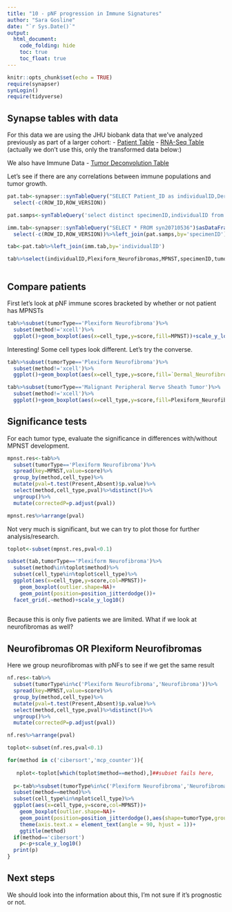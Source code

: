 ```yaml
---
title: "10 - pNF progression in Immune Signatures"
author: "Sara Gosline"
date: "`r Sys.Date()`"
output:
  html_document:
    code_folding: hide
    toc: true
    toc_float: true
---
```


```r
knitr::opts_chunk$set(echo = TRUE)
require(synapser)
synLogin()
require(tidyverse)
```

## Synapse tables with data 
For this data we are using the JHU biobank data that we've analyzed previously as part of a larger cohort:
- [Patient Table](https://www.synapse.org/#!Synapse:syn18634454/tables/)
- [RNA-Seq Table](https://www.synapse.org/#!Synapse:syn20812185/tables/) (actually we don't use this, only the transformed data below:)

We also have Immune Data
- [Tumor Deconvolution Table](https://www.synapse.org/#!Synapse:syn20710536/tables/)

Let's see if there are any correlations between immune populations and tumor growth.


```r
pat.tab<-synapser::synTableQuery("SELECT Patient_ID as individualID,Dermal_Neurofibromas,Plexiform_Neurofibromas,MPNST FROM syn18634454")$asDataFrame()%>%
  select(-c(ROW_ID,ROW_VERSION))

pat.samps<-synTableQuery('select distinct specimenID,individualID from syn20812185')$asDataFrame()

imm.tab<-synapser::synTableQuery("SELECT * FROM syn20710536")$asDataFrame()%>%
  select(-c(ROW_ID,ROW_VERSION))%>%left_join(pat.samps,by='specimenID')

tab<-pat.tab%>%left_join(imm.tab,by='individualID')

tab%>%select(individualID,Plexiform_Neurofibromas,MPNST,specimenID,tumorType)%>%distinct()%>%DT::datatable()



```

## Compare patients 

First let's look at pNF immune scores bracketed by whether or not patient has MPNSTs

```r
tab%>%subset(tumorType=='Plexiform Neurofibroma')%>%
  subset(method!='xcell')%>%
  ggplot()+geom_boxplot(aes(x=cell_type,y=score,fill=MPNST))+scale_y_log10()+ theme(axis.text.x = element_text(angle = 90, hjust = 1))+facet_grid(.~method)

```

Interesting! Some cell types look different. Let's try the converse.
```r

tab%>%subset(tumorType=='Plexiform Neurofibroma')%>%
  subset(method!='xcell')%>%
  ggplot()+geom_boxplot(aes(x=cell_type,y=score,fill=`Dermal_Neurofibromas`))+scale_y_log10()+ theme(axis.text.x = element_text(angle = 90, hjust = 1))+facet_grid(.~method)

tab%>%subset(tumorType=='Malignant Peripheral Nerve Sheath Tumor')%>%
  subset(method!='xcell')%>%
  ggplot()+geom_boxplot(aes(x=cell_type,y=score,fill=Plexiform_Neurofibromas))+scale_y_log10()+ theme(axis.text.x = element_text(angle = 90, hjust = 1))+facet_grid(.~method)

```

## Significance tests

For each tumor type, evaluate the significance in differences with/without MPNST development.

```r

mpnst.res<-tab%>%
  subset(tumorType=='Plexiform Neurofibroma')%>%
  spread(key=MPNST,value=score)%>%
  group_by(method,cell_type)%>%
  mutate(pval=t.test(Present,Absent)$p.value)%>%
  select(method,cell_type,pval)%>%distinct()%>%
  ungroup()%>%
  mutate(correctedP=p.adjust(pval))

mpnst.res%>%arrange(pval)

```

Not very much is significant, but we can try to plot those for further analysis/research.

```r

toplot<-subset(mpnst.res,pval<0.1)

subset(tab,tumorType=='Plexiform Neurofibroma')%>%
  subset(method%in%toplot$method)%>%
  subset(cell_type%in%toplot$cell_type)%>%
  ggplot(aes(x=cell_type,y=score,col=MPNST))+
    geom_boxplot(outlier.shape=NA)+
    geom_point(position=position_jitterdodge())+
  facet_grid(.~method)+scale_y_log10()
  
```

Because this is only five patients we are limited. What if we look at neurofibromas as well?

## Neurofibromas OR Plexiform Neurofibromas

Here we group neurofibromas with pNFs to see if we get the same result

```r
nf.res<-tab%>%
  subset(tumorType%in%c('Plexiform Neurofibroma','Neurofibroma'))%>%
  spread(key=MPNST,value=score)%>%
  group_by(method,cell_type)%>%
  mutate(pval=t.test(Present,Absent)$p.value)%>%
  select(method,cell_type,pval)%>%distinct()%>%
  ungroup()%>%
  mutate(correctedP=p.adjust(pval))

nf.res%>%arrange(pval)

toplot<-subset(nf.res,pval<0.1)

for(method in c('cibersort','mcp_counter')){
 
   nplot<-toplot[which(toplot$method==method),]##subset fails here,
  
  p<-tab%>%subset(tumorType%in%c('Plexiform Neurofibroma','Neurofibroma'))%>%
  subset(method==method)%>%
  subset(cell_type%in%nplot$cell_type)%>%
  ggplot(aes(x=cell_type,y=score,col=MPNST))+
    geom_boxplot(outlier.shape=NA)+
    geom_point(position=position_jitterdodge(),aes(shape=tumorType,group=MPNST))+
    theme(axis.text.x = element_text(angle = 90, hjust = 1))+
    ggtitle(method)
  if(method=='cibersort')
    p<-p+scale_y_log10()
  print(p)
}

```

## Next steps
We should look into the information about this, I'm not sure if it's prognostic or not. 
